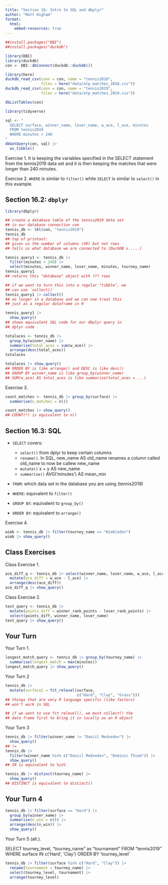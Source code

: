 ```yaml
---
title: "Section 16: Intro to SQL and dbplyr"
author: "Matt Higham"
format: 
  html:
    embed-resources: true
---
```


```r
##install.packages("DBI")
##install.packages("duckdb")

library(DBI)
library(duckdb)
con <- DBI::dbConnect(duckdb::duckdb())
```

```r
library(here)
duckdb_read_csv(conn = con, name = "tennis2018", 
                files = here("data/atp_matches_2018.csv"))
duckdb_read_csv(conn = con, name = "tennis2019", 
                files = here("data/atp_matches_2019.csv"))

dbListTables(con)
```

```r

library(tidyverse)

sql <- "
  SELECT surface, winner_name, loser_name, w_ace, l_ace, minutes
  FROM tennis2019 
  WHERE minutes > 240
"
dbGetQuery(con, sql) |>
  as_tibble()
```

Exercise 1. It is keeping the variables specified in the SELECT statement from the tennis2019 data set and it is then keeping the matches that were longer than 240 minutes.

Exercise 2. `WHERE` is similar to `filter()` while `SELECT` is similar to `select()` in this example.

## Section 16.2: `dbplyr`

```r
library(dbplyr)

## create a database table of the tennis2019 data set
## in our database connection con
tennis_db <- tbl(con, "tennis2019")
tennis_db
## top of printout:
## gives us the number of columns (49) but not rows
## tells us what database we are connected to (DuckDB v.....)

```

```r
tennis_query1 <- tennis_db |> 
  filter(minutes > 240) |> 
  select(minutes, winner_name, loser_name, minutes, tourney_name)
tennis_query1
## returns this "database" object with ??? rows

## if we want to turn this into a regular "tibble", we
## can use `collect()`
tennis_query1 |> collect()
## no longer in a database and we can now treat this
## just as a regular dataframe in R
```

```r
tennis_query1 |>
  show_query()
## shows equivalent SQL code for our dbplyr query in 
## dplyr code
```

```r
totalaces <- tennis_db |>
  group_by(winner_name) |>
  summarise(total_aces = sum(w_ace)) |>
  arrange(desc(total_aces))
totalaces

totalaces |> show_query()
## ORDER BY is like arrange() and DESC is like desc()
## GROUP BY winner_name is like group_by(winner_name)
## SUM(w_ace) AS total_aces is like summarise(total_aces = ...)
```

Exercise 3.

```r
count_matches <- tennis_db |> group_by(surface) |>
  summarise(n_matches = n())

count_matches |> show_query()
## COUNT(*) is equivalent to n()
```

## Section 16.3: SQL

* `SELECT` covers:

    * `select()` from dplyr to keep certain columns
    * `rename()`. In SQL, new_name AS old_name renames a column called old_name to now be callew new_name
    * `mutate()` x + y AS new_name
    * `summarise()` AVG('minutes') AS mean_min
    
* `FROM`: which data set in the database you are using (tennis2019)

* `WHERE`: equivalent to `filter()`

* `GROUP BY`: equivalent to `group_by()`

* `ORDER BY`: equivalent to `arrange()`

Exercise 4.

```r
wimb <- tennis_db |> filter(tourney_name == "Wimbledon")
wimb |> show_query()
```

## Class Exercises

Class Exercise 1.

```r
ace_diff_q <- tennis_db |> select(winner_name, loser_name, w_ace, l_ace) |>
  mutate(ace_diff = w_ace - l_ace) |>
  arrange(desc(ace_diff))
ace_diff_q |> show_query()
```

Class Exercise 2.

```r
test_query <- tennis_db |>
  mutate(points_diff = winner_rank_points - loser_rank_points) |>
  select(points_diff, winner_name, loser_name)
test_query |> show_query()
```

## Your Turn 

Your Turn 1.

```r
longest_match_query <- tennis_db |> group_by(tourney_name) |>
  summarise(longest_match = max(minutes))
longest_match_query |> show_query()
```

Your Turn 2

```r
tennis_db |>
  mutate(surface2 = fct_relevel(surface,
                                c("Hard", "Clay", "Grass")))
## things that are very R language specific (like factors)
## won't work in SQL

## if we want to use fct_relevel(), we must collect() the
## data frame first to bring it in locally as an R object
```

Your Turn 3

```r
tennis_db |> filter(winner_name != "Daniil Medvedev") |>
  show_query()
## != 
tennis_db |>
  filter(winner_name %in% c("Daniil Medvedev", "Dominic Thiem")) |>
  show_query()
## IN is equivalent to %in%

tennis_db |> distinct(tourney_name) |>
  show_query()
## DISTINCT is equivalent to distinct()
```

## Your Turn 4

```r
tennis_db |> filter(surface == "Hard") |>
  group_by(winner_name) |>
  summarise(n_win = n()) |>
  arrange(desc(n_win)) |>
  show_query()
```

Your Turn 5 (alt.).

<SQL>
SELECT tourney_level, "tourney_name" as "tournament"
FROM "tennis2019"
WHERE surface IN c('Hard', 'Clay')
ORDER BY 'tourney_level'

```r
tennis_db |> filter(surface %in% c("Hard", "Clay")) |>
  rename(tournament = tourney_name) |>
  select(tourney_level, tournament) |>
  arrange(tourney_level)
```